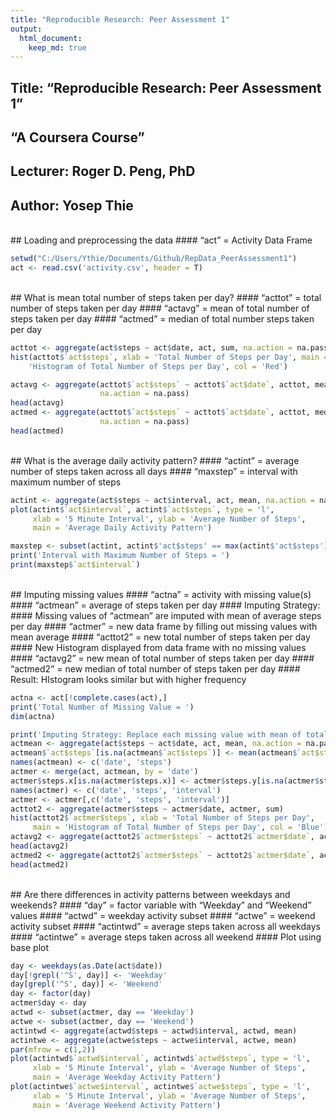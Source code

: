 ```yaml
---
title: "Reproducible Research: Peer Assessment 1"
output: 
  html_document:
    keep_md: true
---
```

## Title:     "Reproducible Research: Peer Assessment 1"
##            "A Coursera Course"
## Lecturer:  Roger D. Peng, PhD
## Author:    Yosep Thie
<br>
## Loading and preprocessing the data
#### "act" = Activity Data Frame
```r
setwd("C:/Users/Ythie/Documents/Github/RepData_PeerAssessment1")
act <- read.csv('activity.csv', header = T)
```
<br>
## What is mean total number of steps taken per day?
#### "acttot" = total number of steps taken per day
#### "actavg" = mean of total number of steps taken per day
#### "actmed" = median of total number steps taken per day
```r
acttot <- aggregate(act$steps ~ act$date, act, sum, na.action = na.pass)
hist(acttot$`act$steps`, xlab = 'Total Number of Steps per Day', main = 
    'Histogram of Total Number of Steps per Day', col = 'Red')

actavg <- aggregate(acttot$`act$steps` ~ acttot$`act$date`, acttot, mean,
                    na.action = na.pass)
head(actavg)
actmed <- aggregate(acttot$`act$steps` ~ acttot$`act$date`, acttot, median,
                    na.action = na.pass)
head(actmed)
```
<br>
## What is the average daily activity pattern?
#### "actint"  = average number of steps taken across all days
#### "maxstep" = interval with maximum number of steps
```r
actint <- aggregate(act$steps ~ act$interval, act, mean, na.action = na.omit)
plot(actint$`act$interval`, actint$`act$steps`, type = 'l', 
     xlab = '5 Minute Interval', ylab = 'Average Number of Steps',
     main = 'Average Daily Activity Pattern')

maxstep <- subset(actint, actint$'act$steps' == max(actint$'act$steps'))
print('Interval with Maximum Number of Steps = ')
print(maxstep$`act$interval`)
```
<br>
## Imputing missing values
#### "actna"   = activity with missing value(s)
#### "actmean" = average of steps taken per day
#### Imputing Strategy:
####  Missing values of "actmean" are imputed with mean of average steps per day
#### "actmer"  = new data frame by filling out missing values with mean average
#### "acttot2" = new total number of steps taken per day
#### New Histogram displayed from data frame with no missing values
#### "actavg2" = new mean of total number of steps taken per day
#### "actmed2" = new median of total number of steps taken per day
#### Result: HIstogram looks similar but with higher frequency
```r
actna <- act[!complete.cases(act),]
print('Total Number of Missing Value = ')
dim(actna)

print('Imputing Strategy: Replace each missing value with mean of total average steps taken per day')
actmean <- aggregate(act$steps ~ act$date, act, mean, na.action = na.pass)
actmean$`act$steps`[is.na(actmean$`act$steps`)] <- mean(actmean$`act$steps`,na.rm = T)
names(actmean) <- c('date', 'steps')
actmer <- merge(act, actmean, by = 'date')
actmer$steps.x[is.na(actmer$steps.x)] <- actmer$steps.y[is.na(actmer$steps.x)]
names(actmer) <- c('date', 'steps', 'interval')
actmer <- actmer[,c('date', 'steps', 'interval')]
acttot2 <- aggregate(actmer$steps ~ actmer$date, actmer, sum)
hist(acttot2$`actmer$steps`, xlab = 'Total Number of Steps per Day',
     main = 'Histogram of Total Number of Steps per Day', col = 'Blue')
actavg2 <- aggregate(acttot2$`actmer$steps` ~ acttot2$`actmer$date`, acttot2, mean)
head(actavg2)
actmed2 <- aggregate(acttot2$`actmer$steps` ~ acttot2$`actmer$date`, acttot2, median)
head(actmed2)
```
<br>
## Are there differences in activity patterns between weekdays and weekends?
#### "day"   = factor variable with "Weekday" and "Weekend" values
#### "actwd" = weekday activity subset
#### "actwe" = weekend activity subset
#### "actintwd" = average steps taken across all weekdays
#### "actintwe" = average steps taken across all weekend
#### Plot using base plot
```r
day <- weekdays(as.Date(act$date))
day[!grepl('^S', day)] <- 'Weekday'
day[grepl('^S', day)] <- 'Weekend'
day <- factor(day)
actmer$day <- day
actwd <- subset(actmer, day == 'Weekday')
actwe <- subset(actmer, day == 'Weekend')
actintwd <- aggregate(actwd$steps ~ actwd$interval, actwd, mean)
actintwe <- aggregate(actwe$steps ~ actwe$interval, actwe, mean)
par(mfrow = c(1,2))
plot(actintwd$`actwd$interval`, actintwd$`actwd$steps`, type = 'l',
     xlab = '5 Minute Interval', ylab = 'Average Number of Steps',
     main = 'Average Weekday Activity Pattern')
plot(actintwe$`actwe$interval`, actintwe$`actwe$steps`, type = 'l',
     xlab = '5 Minute Interval', ylab = 'Average Number of Steps',
     main = 'Average Weekend Activity Pattern')
```